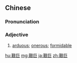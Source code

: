 {{also|艱鉅|艰巨}}
==Chinese==
{{zh-forms|s=艰巨|t2=艱鉅}}

===Pronunciation===
{{zh-pron
|m=jiānjù
|c=gaan1 geoi6
|mn=qz:kan-kǐr/tw:kan-kù/xm:kan-kū/zz:kan-kī/zz:kian-kī
|cat=a
}}

===Adjective===
{{zh-adj}}

# [[arduous]]; [[onerous]]; [[formidable]]

{{zh-cat|Elementary}}

[[hu:艱巨]]
[[mg:艱巨]]
[[ja:艱巨]]
[[zh:艱巨]]